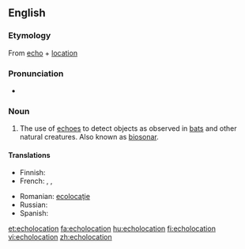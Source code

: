 ==English==

===Etymology===
{{wikipedia}}
From [[echo]] + [[location]]

===Pronunciation===
* {{rhymes|eɪʃən}}

===Noun===
{{en-noun}}

# The use of [[echo]]es to detect objects as observed in [[bat]]s and other natural creatures.  Also known as [[biosonar]].

====Translations====
{{trans-top|use of echos to detect objects}}
* Finnish: {{t-|fi|kaikuluotaus}}
* French: {{t-|fr|écholocation|f}},  {{t-|fr|écholocalisation}},
{{trans-mid}}
* Romanian: [[ecolocaţie]] {{f}}
* Russian: {{t+|ru|эхолокация|f|tr=exolokátsija}}
* Spanish: {{t|es|ecolocalización|f}}
{{trans-bottom}}

[[et:echolocation]]
[[fa:echolocation]]
[[hu:echolocation]]
[[fi:echolocation]]
[[vi:echolocation]]
[[zh:echolocation]]